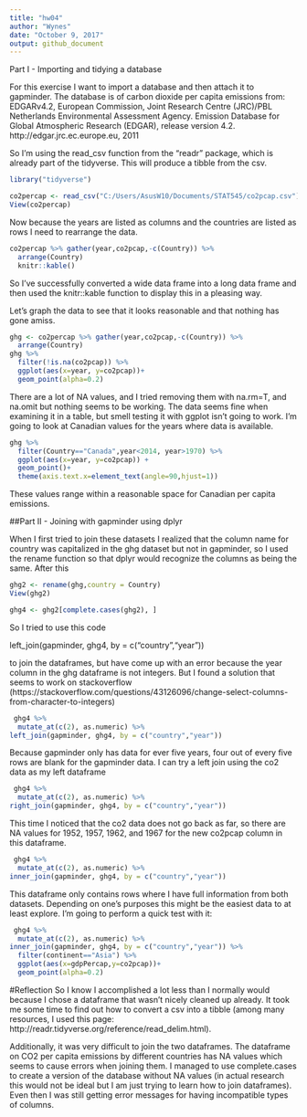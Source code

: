 ```yaml
---
title: "hw04"
author: "Wynes"
date: "October 9, 2017"
output: github_document
---
```

Part I - Importing and tidying a database

For this exercise I want to import a database and then attach it to gapminder. The database is of carbon dioxide per capita emissions from: EDGARv4.2, European Commission, Joint Research Centre (JRC)/PBL Netherlands Environmental Assessment Agency. Emission Database for Global Atmospheric Research (EDGAR), release version 4.2. http://edgar.jrc.ec.europe.eu, 2011

So I'm using the read_csv function from the "readr" package, which is already part of the tidyverse. This will produce a tibble from the csv.

```r

library("tidyverse")

co2percap <- read_csv("C:/Users/AsusW10/Documents/STAT545/co2pcap.csv")
View(co2percap)
```


Now because the years are listed as columns and the countries are listed as rows I need to rearrange the data.

```r
co2percap %>% gather(year,co2pcap,-c(Country)) %>% 
  arrange(Country)
  knitr::kable()
```
So I've successfully converted a wide data frame into a long data frame and then used the knitr::kable function to display this in a pleasing way.

Let's graph the data to see that it looks reasonable and that nothing has gone amiss.
```r
ghg <- co2percap %>% gather(year,co2pcap,-c(Country)) %>% 
  arrange(Country) 
ghg %>% 
  filter(!is.na(co2pcap)) %>% 
  ggplot(aes(x=year, y=co2pcap))+
  geom_point(alpha=0.2)
```
There are a lot of NA values, and I tried removing them with na.rm=T, and na.omit but nothing seems to be working. The data seems fine when examining it in a table, but smell testing it with ggplot isn't going to work. I'm going to look at Canadian values for the years where data is available.

```r
ghg %>% 
  filter(Country=="Canada",year<2014, year>1970) %>% 
  ggplot(aes(x=year, y=co2pcap)) +
  geom_point()+ 
  theme(axis.text.x=element_text(angle=90,hjust=1))
```
These values range within a reasonable space for Canadian per capita emissions.

##Part II - Joining with gapminder using dplyr

When I first tried to join these datasets I realized that the column name for country was capitalized in the ghg dataset but not in gapminder, so I used the rename function so that dplyr would recognize the columns as being the same. After this 
```r
ghg2 <- rename(ghg,country = Country)
View(ghg2)

ghg4 <- ghg2[complete.cases(ghg2), ]

```


So I tried to use this code

left_join(gapminder, ghg4, by = c("country","year"))

to join the dataframes, but have come up with an error because the year column in the ghg dataframe is not integers. But I found a solution that seems to work on stackoverflow (https://stackoverflow.com/questions/43126096/change-select-columns-from-character-to-integers)
```r
 ghg4 %>% 
  mutate_at(c(2), as.numeric) %>%
left_join(gapminder, ghg4, by = c("country","year"))
```
Because gapminder only has data for ever five years, four out of every five rows are blank for the gapminder data. I can try a left join using the co2 data as my left dataframe

```r
 ghg4 %>% 
  mutate_at(c(2), as.numeric) %>%
right_join(gapminder, ghg4, by = c("country","year"))
```
This time I noticed that the co2 data does not go back as far, so there are NA values for 1952, 1957, 1962, and 1967 for the new co2pcap column in this dataframe.

```r
 ghg4 %>% 
  mutate_at(c(2), as.numeric) %>%
inner_join(gapminder, ghg4, by = c("country","year"))
```
This dataframe only contains rows where I have full information from both datasets. Depending on one's purposes this might be the easiest data to at least explore. I'm going to perform a quick test with it:

```r
 ghg4 %>% 
  mutate_at(c(2), as.numeric) %>%
inner_join(gapminder, ghg4, by = c("country","year")) %>% 
  filter(continent=="Asia") %>% 
  ggplot(aes(x=gdpPercap,y=co2pcap))+
  geom_point(alpha=0.2)
```



#Reflection
So I know I accomplished a lot less than I normally would because I chose a dataframe that wasn't nicely cleaned up already. It took me some time to find out how to convert a csv into a tibble (among many resources, I used this page: http://readr.tidyverse.org/reference/read_delim.html). 

Additionally, it was very difficult to join the two dataframes. The dataframe on CO2 per capita emissions by different countries has NA values which seems to cause errors when joining them. I managed to use complete.cases to create a version of the database without NA values (in actual research this would not be ideal but I am just trying to learn how to join dataframes). Even then I was still getting error messages for having incompatible types of columns.